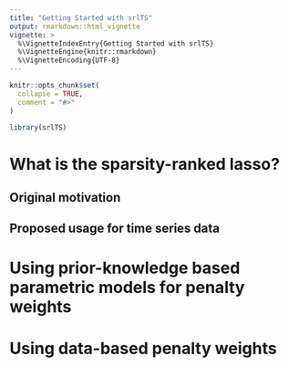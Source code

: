 ```yaml
---
title: "Getting Started with srlTS"
output: rmarkdown::html_vignette
vignette: >
  %\VignetteIndexEntry{Getting Started with srlTS}
  %\VignetteEngine{knitr::rmarkdown}
  %\VignetteEncoding{UTF-8}
---
```


```r
knitr::opts_chunk$set(
  collapse = TRUE,
  comment = "#>"
)
```

```r
library(srlTS)
```

# What is the sparsity-ranked lasso?

## Original motivation

## Proposed usage for time series data

# Using prior-knowledge based parametric models for penalty weights

# Using data-based penalty weights



